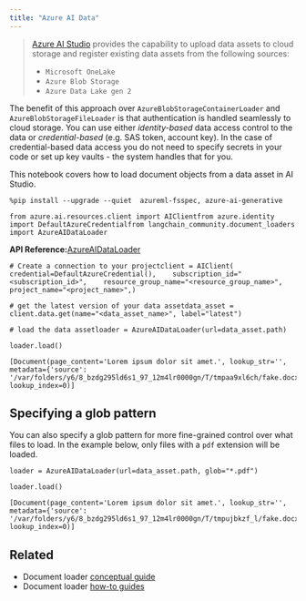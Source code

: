 ```yaml
---
title: "Azure AI Data"
---
```


> [Azure AI Studio](https://ai.azure.com/) provides the capability to upload data assets to cloud storage and register existing data assets from the following sources:
>
> * `Microsoft OneLake`
> * `Azure Blob Storage`
> * `Azure Data Lake gen 2`

The benefit of this approach over `AzureBlobStorageContainerLoader` and `AzureBlobStorageFileLoader` is that authentication is handled seamlessly to cloud storage. You can use either *identity-based* data access control to the data or *credential-based* (e.g. SAS token, account key). In the case of credential-based data access you do not need to specify secrets in your code or set up key vaults - the system handles that for you.

This notebook covers how to load document objects from a data asset in AI Studio.

```
%pip install --upgrade --quiet  azureml-fsspec, azure-ai-generative
```

```
from azure.ai.resources.client import AIClientfrom azure.identity import DefaultAzureCredentialfrom langchain_community.document_loaders import AzureAIDataLoader
```

**API Reference:**[AzureAIDataLoader](https://python.langchain.com/api_reference/community/document_loaders/langchain_community.document_loaders.azure_ai_data.AzureAIDataLoader.html)

```
# Create a connection to your projectclient = AIClient(    credential=DefaultAzureCredential(),    subscription_id="<subscription_id>",    resource_group_name="<resource_group_name>",    project_name="<project_name>",)
```

```
# get the latest version of your data assetdata_asset = client.data.get(name="<data_asset_name>", label="latest")
```

```
# load the data assetloader = AzureAIDataLoader(url=data_asset.path)
```

```
loader.load()
```

```
[Document(page_content='Lorem ipsum dolor sit amet.', lookup_str='', metadata={'source': '/var/folders/y6/8_bzdg295ld6s1_97_12m4lr0000gn/T/tmpaa9xl6ch/fake.docx'}, lookup_index=0)]
```

## Specifying a glob pattern

You can also specify a glob pattern for more fine-grained control over what files to load. In the example below, only files with a `pdf` extension will be loaded.

```
loader = AzureAIDataLoader(url=data_asset.path, glob="*.pdf")
```

```
loader.load()
```

```
[Document(page_content='Lorem ipsum dolor sit amet.', lookup_str='', metadata={'source': '/var/folders/y6/8_bzdg295ld6s1_97_12m4lr0000gn/T/tmpujbkzf_l/fake.docx'}, lookup_index=0)]
```

## Related

* Document loader [conceptual guide](/src/oss/concepts/document_loaders)
* Document loader [how-to guides](/src/oss/how_to/#document-loaders)
